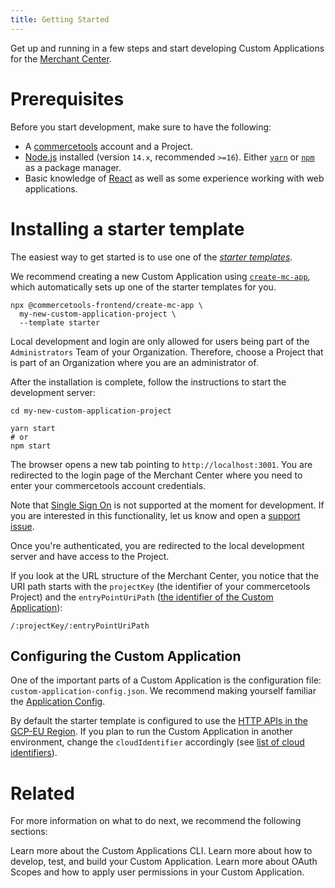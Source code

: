 ```yaml
---
title: Getting Started
---
```


Get up and running in a few steps and start developing Custom Applications for the [Merchant Center](https://commercetools.com/features/business-tooling).

# Prerequisites

Before you start development, make sure to have the following:

- A [commercetools](https://docs.commercetools.com/tutorials/getting-started) account and a Project.
- [Node.js](https://nodejs.org/en/) installed (version `14.x`, recommended `>=16`). Either [`yarn`](https://yarnpkg.com/) or [`npm`](https://www.npmjs.com/get-npm) as a package manager.
- Basic knowledge of [React](https://reactjs.org/) as well as some experience working with web applications.

# Installing a starter template

The easiest way to get started is to use one of the [_starter templates_](https://github.com/commercetools/merchant-center-application-kit/tree/main/application-templates).

We recommend creating a new Custom Application using [`create-mc-app`](/api-reference/create-mc-app), which automatically sets up one of the starter templates for you.

```console noPromptLines="2-3"
npx @commercetools-frontend/create-mc-app \
  my-new-custom-application-project \
  --template starter
```

<Info>

Local development and login are only allowed for users being part of the `Administrators` Team of your Organization. Therefore, choose a Project that is part of an Organization where you are an administrator of.

</Info>

After the installation is complete, follow the instructions to start the development server:

```console
cd my-new-custom-application-project

yarn start
# or
npm start
```

The browser opens a new tab pointing to `http://localhost:3001`. You are redirected to the login page of the Merchant Center where you need to enter your commercetools account credentials.

<Info>

Note that [Single Sign On](https://docs.commercetools.com/merchant-center/single-sign-on-beta) is not supported at the moment for development. If you are interested in this functionality, let us know and open a [support issue](https://github.com/commercetools/merchant-center-application-kit/issues/new/choose).

</Info>

Once you're authenticated, you are redirected to the local development server and have access to the Project.

If you look at the URL structure of the Merchant Center, you notice that the URI path starts with the `projectKey` (the identifier of your commercetools Project) and the `entryPointUriPath` ([the identifier of the Custom Application](/api-reference/application-config#entrypointuripath)):

```
/:projectKey/:entryPointUriPath
```

## Configuring the Custom Application

One of the important parts of a Custom Application is the configuration file: `custom-application-config.json`.
We recommend making yourself familiar the [Application Config](/api-reference/application-config).

By default the starter template is configured to use the [HTTP APIs in the GCP-EU Region](https://docs.commercetools.com/api/general-concepts#regions). If you plan to run the Custom Application in another environment, change the `cloudIdentifier` accordingly (see [list of cloud identifiers](/concepts/merchant-center-api#cloud-identifiers)).

# Related

For more information on what to do next, we recommend the following sections:

<Cards smallTitle clickable>
  <Card
    title="CLI"
    href="/api-reference/cli"
  >
    Learn more about the Custom Applications CLI.
  </Card>
  <Card
    title="Development guidelines"
    href="/development"
  >
    Learn more about how to develop, test, and build your Custom Application.
  </Card>
  <Card
    title="OAuth Scopes and user permissions"
    href="/concepts/oauth-scopes-and-user-permissions"
  >
    Learn more about OAuth Scopes and how to apply user permissions in your Custom Application.
  </Card>
</Cards>
